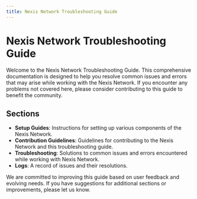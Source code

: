 ```yaml
---
title: Nexis Network Troubleshooting Guide
---
```


# Nexis Network Troubleshooting Guide

Welcome to the Nexis Network Troubleshooting Guide. This comprehensive documentation is designed to help you resolve common issues and errors that may arise while working with the Nexis Network. If you encounter any problems not covered here, please consider contributing to this guide to benefit the community.

## Sections

- **Setup Guides**: Instructions for setting up various components of the Nexis Network.
- **Contribution Guidelines**: Guidelines for contributing to the Nexis Network and this troubleshooting guide.
- **Troubleshooting**: Solutions to common issues and errors encountered while working with Nexis Network.
- **Logs**: A record of issues and their resolutions.

We are committed to improving this guide based on user feedback and evolving needs. If you have suggestions for additional sections or improvements, please let us know.
